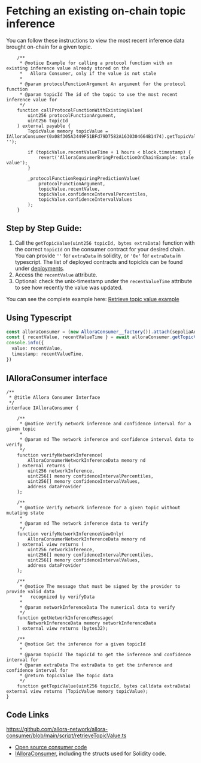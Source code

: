 # Fetching an existing on-chain topic inference

You can follow these instructions to view the most recent inference data brought on-chain for a given topic.

```solidity
    /**
     * @notice Example for calling a protocol function with an existing inference value already stored on the
     *   Allora Consumer, only if the value is not stale
     * 
     * @param protocolFunctionArgument An argument for the protocol function
     * @param topicId The id of the topic to use the most recent inference value for
     */
    function callProtocolFunctionWithExistingValue(
        uint256 protocolFunctionArgument,
        uint256 topicId
    ) external payable {
        TopicValue memory topicValue = IAlloraConsumer(0x08f305A3449F51BFd79D7582A1630304664B1474).getTopicValue(topicId, '');

        if (topicValue.recentValueTime + 1 hours < block.timestamp) {
            revert('AlloraConsumerBringPredictionOnChainExample: stale value');
        }

        _protocolFunctionRequiringPredictionValue(
            protocolFunctionArgument, 
            topicValue.recentValue,
            topicValue.confidenceIntervalPercentiles,
            topicValue.confidenceIntervalValues
        );
    }
```

## Step by Step Guide:

1. Call the `getTopicValue(uint256 topicId, bytes extraData)` function with the correct `topicId` on the consumer contract for your desired chain. You can provide `''` for `extraData` in solidity, or `'0x'` for `extraData` in typescript. The list of deployed contracts and topicIds can be found under [deployments](./existing-consumers).
2. Access the `recentValue` attribute.
3. Optional: check the unix-timestamp under the `recentValueTime` attribute to see how recently the value was updated.

You can see the complete example here: [Retrieve topic value example](https://github.com/allora-network/allora-consumer/blob/main/script/retrieveTopicValue.ts)

## Using Typescript

```typescript
const alloraConsumer = (new AlloraConsumer__factory()).attach(sepoliaAddresses.AlloraConsumer).connect(wallet) as AlloraConsumer
const { recentValue, recentValueTime } = await alloraConsumer.getTopicValue(TARGET_TOPIC_ID, '0x')
console.info({
  value: recentValue,
  timestamp: recentValueTime,
})
```

## IAlloraConsumer interface

```solidity
/**
 * @title Allora Consumer Interface
 */
interface IAlloraConsumer {

    /**
     * @notice Verify network inference and confidence interval for a given topic
     * 
     * @param nd The network inference and confidence interval data to verify
     */
    function verifyNetworkInference(
        AlloraConsumerNetworkInferenceData memory nd
    ) external returns (
        uint256 networkInference, 
        uint256[] memory confidenceIntervalPercentiles, 
        uint256[] memory confidenceIntervalValues, 
        address dataProvider
    );

    /**
     * @notice Verify network inference for a given topic without mutating state
     * 
     * @param nd The network inference data to verify
     */
    function verifyNetworkInferenceViewOnly(
        AlloraConsumerNetworkInferenceData memory nd
    ) external view returns (
        uint256 networkInference, 
        uint256[] memory confidenceIntervalPercentiles, 
        uint256[] memory confidenceIntervalValues, 
        address dataProvider
    );

    /**
     * @notice The message that must be signed by the provider to provide valid data
     *   recognized by verifyData
     * 
     * @param networkInferenceData The numerical data to verify
     */
    function getNetworkInferenceMessage(
        NetworkInferenceData memory networkInferenceData
    ) external view returns (bytes32);

    /**
     * @notice Get the inference for a given topicId
     * 
     * @param topicId The topicId to get the inference and confidence interval for
     * @param extraData The extraData to get the inference and confidence interval for
     * @return topicValue The topic data
     */
    function getTopicValue(uint256 topicId, bytes calldata extraData) external view returns (TopicValue memory topicValue);
}
```

## Code Links

https://github.com/allora-network/allora-consumer/blob/main/script/retrieveTopicValue.ts
- [Open source consumer code](https://github.com/allora-network/allora-consumer/blob/main/src/)
- [IAlloraConsumer](https://github.com/allora-network/allora-consumer/blob/main/src/interface/IAlloraConsumer.sol), including the structs used for Solidity code.
